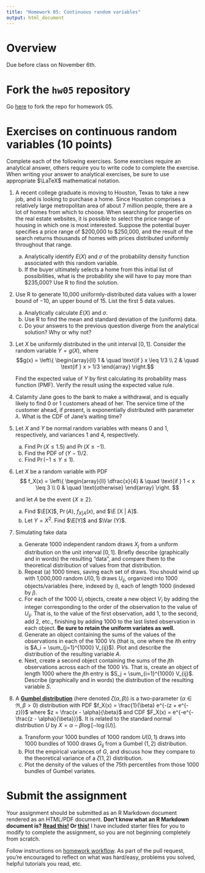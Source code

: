 ```yaml
---
title: "Homework 05: Continuous random variables"
output: html_document
---
```


# Overview

Due before class on November 6th.

# Fork the `hw05` repository

Go [here](https://github.com/css18/hw05) to fork the repo for homework 05.

# Exercises on continuous random variables (10 points)

Complete each of the following exercises. Some exercises require an analytical answer, others require you to write code to complete the exercise. When writing your answer to analytical exercises, be sure to use appropriate $\LaTeX$ mathematical notation.

1. A recent college graduate is moving to Houston, Texas to take a new job, and is looking to purchase a home. Since Houston comprises a relatively large metropolitan area of about 7 million people, there are a lot of homes from which to choose. When searching for properties on the real estate websites, it is possible to select the price range of housing in which one is most interested. Suppose the potential buyer specifies a price range of \$200,000 to \$250,000, and the result of the search returns thousands of homes with prices distributed uniformly throughout that range.
    a. Analytically identify $E(X)$ and $\sigma$ of the probability density function associated with this random variable.
    a.  If the buyer ultimately selects a home from this initial list of possibilities, what is the probability she will have to pay more than \$235,000? Use R to find the solution.
1. Use R to generate 10,000 uniformly-distributed data values with a lower bound of $-10$, an upper bound of $15$. List the first 5 data values.
    a. Analytically calculate $E(X)$ and $\sigma$.
    a. Use R to find the mean and standard deviation of the (uniform) data.
    a. Do your answers to the previous question diverge from the analytical solution? Why or why not?
1. Let $X$ be uniformly distributed in the unit interval $[0,1]$. Consider the random variable $Y = g(X)$, where
    $$g(x) = \left\{
        \begin{array}{ll}
            1 & \quad \text{if } x \leq 1/3 \\
            2 & \quad \text{if } x > 1/3
        \end{array}
    \right.$$
    
    Find the expected value of $Y$ by first calculating its probability mass function (PMF). Verify the result using the expected value rule.
1. Calamity Jane goes to the bank to make a withdrawal, and is equally likely to find 0 or 1 customers ahead of her. The service time of the customer ahead, if present, is exponentially distributed with parameter $\lambda$. What is the CDF of Jane's waiting time?
1. Let $X$ and $Y$ be normal random variables with means 0 and 1, respectively, and variances 1 and 4, respectively.
    a. Find $\Pr(X \leq 1.5)$ and $\Pr(X \leq -1)$.
    a. Find the PDF of $(Y - 1) / 2$.
    a. Find $\Pr(-1 \leq Y \leq 1)$.
1. Let $X$ be a random variable with PDF
    $$
    f_X(x) = \left\{
        \begin{array}{ll}
            \dfrac{x}{4} & \quad \text{if } 1 < x \leq 3 \\
            0 & \quad \text{otherwise}
        \end{array}
    \right.
    $$
    
    and let $A$ be the event $\{ X \geq 2 \}$.
    
    a. Find $\E[X]$, $\Pr (A)$, $f_{X|A}(x)$, and $\E [X | A]$.
    a. Let $Y = X^2$. Find $\E[Y]$ and $\Var (Y)$.
1. Simulating fake data
    a. Generate 1000 independent random draws $X_j$ from a uniform distribution on the unit interval $[0,1]$. Briefly describe (graphically and in words) the resulting "data", and compare them to the theoretical distribution of values from that distribution.
    a. Repeat (a) 1000 times, saving each set of draws. You should wind up with 1,000,000 random $U(0,1)$ draws $U_{ij}$, organized into 1000 objects/variables (here, indexed by $i$), each of length 1000 (indexed by $j$).
    a. For each of the 1000 $U_i$ objects, create a new object $V_i$ by adding the integer corresponding to the order of the observation to the value of $U_{ij}$. That is, to the value of the first observation, add 1, to the second, add 2, etc., finishing by adding 1000 to the last listed observation in each object. **Be sure to retain the uniform variates as well.**
    a. Generate an object containing the sums of the values of the observations in each of the 1000 $V$s (that is, one where the $i$th entry is $A_i = \sum_{j=1}^{1000} V_{ij}$). Plot and describe the distribution of the resulting variable $A$.
    a. Next, create a second object containing the sums of the $j$th observations across each of the 1000 $V$s. That is, create an object of length 1000 where the $j$th entry is $S_j = \sum_{i=1}^{1000} V_{ij}$. Describe (graphically and in words) the distribution of the resulting variable $S$.
1. A [**Gumbel distribution**](https://en.wikipedia.org/wiki/Gumbel_distribution) (here denoted $\zeta(\alpha, \beta)$) is a two-parameter ($\alpha \in \Re, \beta > 0$) distribution with PDF $f_X(x) = \frac{1}{\beta} e^{-(z + e^{-z})}$ where $z = \frac{x - \alpha}{\beta}$ and CDF $F_X(x) = e^{-e^{- \frac{z - \alpha}{\beta}}}$. It is related to the standard normal distribution $U$ by $X = \alpha - \beta \log[-\log(U)]$.
    a. Transform your 1000 bundles of 1000 random $U(0,1)$ draws into 1000 bundles of 1000 draws $G_{ij}$ from a Gumbel $(1,2)$ distribution.
    a. Plot the empirical variances of $G$, and discuss how they compare to the theoretical variance of a $\zeta(1,2)$ distribution.
    a. Plot the density of the values of the 75th percentiles from those 1000 bundles of Gumbel variates.
    
# Submit the assignment

Your assignment should be submitted as an R Markdown document rendered as an HTML/PDF document. **Don't know what an R Markdown document is? [Read this!](http://rmarkdown.rstudio.com/lesson-1.html) Or [this!](http://r4ds.had.co.nz/r-markdown.html)** I have included starter files for you to modify to complete the assignment, so you are not beginning completely from scratch.

Follow instructions on [homework workflow](https://cfss.uchicago.edu/hw00_homework_guidelines.html#homework_workflow). As part of the pull request, you're encouraged to reflect on what was hard/easy, problems you solved, helpful tutorials you read, etc.
